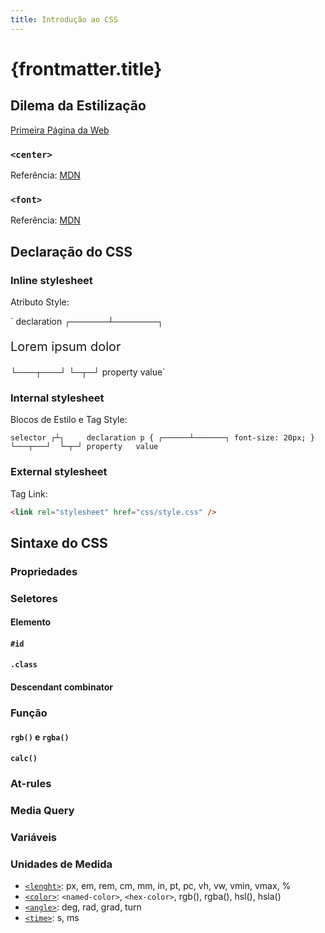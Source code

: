 ```yaml
---
title: Introdução ao CSS
---
```



# {frontmatter.title}

## Dilema da Estilização

[Primeira Página da Web](http://info.cern.ch/hypertext/WWW/TheProject.html)

### `<center>`

<CodeHtmlCssPreview src="/codes/css/introduction-css/deprecated-center" />

Referência: [MDN](https://developer.mozilla.org/en-US/docs/Web/HTML/Element/center)

### `<font>`

<CodeHtmlCssPreview src="/codes/css/introduction-css/deprecated-font" />

Referência: [MDN](https://developer.mozilla.org/en-US/docs/Web/HTML/Element/font)

## Declaração do CSS

### Inline stylesheet

Atributo Style:

`            declaration
          ┌──────┴───────┐
<p style="font-size: 20px;">Lorem ipsum dolor</p>
          └───┬───┘  └─┬─┘
          property   value`

<CodeTree content={inlineCodeTree} />

<CodeHtmlCssPreview src="/codes/css/introduction-css/css-inline" />

### Internal stylesheet

Blocos de Estilo e Tag Style:

`selector
   ┌┴┐     declaration
    p { ┌──────┴───────┐
        font-size: 20px;
    }   └───┬───┘  └─┬─┘
        property   value`

<CodeTree content={internalCodeTree} />

<CodeHtmlCssPreview src="/codes/css/introduction-css/css-internal" onlyBody={false} />

### External stylesheet

Tag Link:

```html
<link rel="stylesheet" href="css/style.css" />
```

<CodeHtmlCssPreview src="/codes/css/introduction-css/css-external" onlyBody={false} codeTree={true} />

## Sintaxe do CSS

### Propriedades

<CodeHtmlCssPreview src="/codes/css/introduction-css/property-font" />

### Seletores

#### Elemento

<CodeHtmlCssPreview src="/codes/css/introduction-css/selector-element" />

#### `#id`

<CodeHtmlCssPreview src="/codes/css/introduction-css/selector-id" />

#### `.class`

<CodeHtmlCssPreview src="/codes/css/introduction-css/selector-class" />

#### Descendant combinator

<CodeHtmlCssPreview src="/codes/css/introduction-css/selector-descendant-combinator" />

### Função

#### `rgb()` e `rgba()`

<CodeHtmlCssPreview src="/codes/css/introduction-css/function-rgb" />

#### `calc()`

<CodeHtmlCssPreview src="/codes/css/introduction-css/function-calc" />

### At-rules

<CodeHtmlCssPreview src="/codes/css/introduction-css/at-rule-import" onlyBody={false} />

### Media Query

<CodeHtmlCssPreview src="/codes/css/introduction-css/media-print" />

### Variáveis

<CodeHtmlCssPreview src="/codes/css/introduction-css/css-variable" />

### Unidades de Medida

- [`<lenght>`](https://developer.mozilla.org/en-US/docs/Web/CSS/lenght): px, em, rem, cm, mm, in, pt, pc, vh, vw, vmin, vmax, %
- [`<color>`](https://developer.mozilla.org/en-US/docs/Web/CSS/color): `<named-color>`, `<hex-color>`, rgb(), rgba(), hsl(), hsla()
- [`<angle>`](https://developer.mozilla.org/en-US/docs/Web/CSS/angle): deg, rad, grad, turn
- [`<time>`](https://developer.mozilla.org/en-US/docs/Web/CSS/time): s, ms
